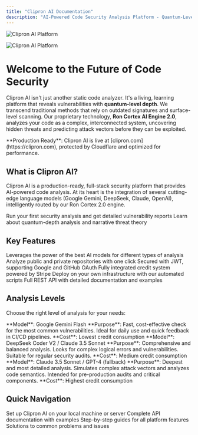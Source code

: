 ```yaml
---
title: "Clipron AI Documentation"
description: "AI-Powered Code Security Analysis Platform - Quantum-Level Depth Security Analysis"
---
```


<img
  className="block dark:hidden"
  src="/images/hero-light.png"
  alt="Clipron AI Platform"
/>

<img
  className="hidden dark:block"
  src="/images/hero-dark.png"
  alt="Clipron AI Platform"
/>

# Welcome to the Future of Code Security

Clipron AI isn't just another static code analyzer. It's a living, learning platform that reveals vulnerabilities with **quantum-level depth**. We transcend traditional methods that rely on outdated signatures and surface-level scanning. Our proprietary technology, **Ron Cortex AI Engine 2.0**, analyzes your code as a complex, interconnected system, uncovering hidden threats and predicting attack vectors before they can be exploited.

<Note>
  **Production Ready**: Clipron AI is live at [clipron.com](https://clipron.com), protected by Cloudflare and optimized for performance.
</Note>

## What is Clipron AI?

Clipron AI is a production-ready, full-stack security platform that provides AI-powered code analysis. At its heart is the integration of several cutting-edge language models (Google Gemini, DeepSeek, Claude, OpenAI), intelligently routed by our Ron Cortex 2.0 engine.

<CardGroup cols={2}>
  <Card title="Get Started in 5 Minutes" icon="rocket" href="/quickstart">
    Run your first security analysis and get detailed vulnerability reports
  </Card>
  <Card title="Understanding Our Philosophy" icon="brain" href="/philosophy">
    Learn about quantum-depth analysis and narrative threat theory
  </Card>
</CardGroup>

## Key Features

<CardGroup cols={3}>
  <Card title="Multi-Model AI Engine" icon="cpu" href="/architecture/ron-cortex-engine">
    Leverages the power of the best AI models for different types of analysis
  </Card>
  <Card title="GitHub Integration" icon="github" href="/guides/github-integration">
    Analyze public and private repositories with one click
  </Card>
  <Card title="Complete Authentication" icon="shield-check" href="/api-reference/authentication/overview">
    Secured with JWT, supporting Google and GitHub OAuth
  </Card>
  <Card title="Payment System" icon="credit-card" href="/guides/credits-payments">
    Fully integrated credit system powered by Stripe
  </Card>
  <Card title="Production Deployment" icon="server" href="/deployment/production-deployment">
    Deploy on your own infrastructure with our automated scripts
  </Card>
  <Card title="Comprehensive API" icon="code" href="/api-reference/endpoints/analysis">
    Full REST API with detailed documentation and examples
  </Card>
</CardGroup>

## Analysis Levels

Choose the right level of analysis for your needs:

<AccordionGroup>
  <Accordion title="Ron AI 2 Mini - Quick Scan" icon="zap">
    **Model**: Google Gemini Flash
    **Purpose**: Fast, cost-effective check for the most common vulnerabilities. Ideal for daily use and quick feedback in CI/CD pipelines.
    **Cost**: Lowest credit consumption
  </Accordion>

  <Accordion title="Ron AI 2 - Standard Audit" icon="search">
    **Model**: DeepSeek Coder V2 / Claude 3.5 Sonnet
    **Purpose**: Comprehensive and balanced analysis. Looks for complex logical errors and vulnerabilities. Suitable for regular security audits.
    **Cost**: Medium credit consumption
  </Accordion>

  <Accordion title="Ron AI 2 Ultra - Deep Audit" icon="microscope">
    **Model**: Claude 3.5 Sonnet / GPT-4 (fallback)
    **Purpose**: Deepest and most detailed analysis. Simulates complex attack vectors and analyzes code semantics. Intended for pre-production audits and critical components.
    **Cost**: Highest credit consumption
  </Accordion>
</AccordionGroup>

## Quick Navigation

<CardGroup cols={2}>
  <Card title="Installation Guide" icon="download" href="/deployment/local-development">
    Set up Clipron AI on your local machine or server
  </Card>
  <Card title="API Reference" icon="book-open" href="/api-reference/authentication/overview">
    Complete API documentation with examples
  </Card>
  <Card title="User Guides" icon="user-guide" href="/guides/account-management">
    Step-by-step guides for all platform features
  </Card>
  <Card title="Troubleshooting" icon="wrench" href="/troubleshooting/deployment-issues">
    Solutions to common problems and issues
  </Card>
</CardGroup>